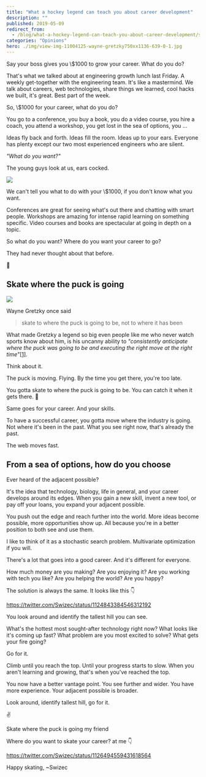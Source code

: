 ```yaml
---
title: "What a hockey legend can teach you about career development"
description: ""
published: 2019-05-09
redirect_from:
  - /blog/what-a-hockey-legend-can-teach-you-about-career-development/swizec/9071
categories: "Opinions"
hero: ./img/view-img-11004125-wayne-gretzky750xx1136-639-0-1.jpg
---
```


Say your boss gives you \\\$1000 to grow your career. What do you do?

That's what we talked about at engineering growth lunch last Friday. A weekly get-together with the engineering team. It's like a mastermind. We talk about careers, web technologies, share things we learned, cool hacks we built, it's great. Best part of the week.

So, \\\$1000 for your career, what do you do?

You go to a conference, you buy a book, you do a video course, you hire a coach, you attend a workshop, you get lost in the sea of options, you ...

Ideas fly back and forth. Ideas fill the room. Ideas up to your ears. Everyone has plenty except our two most experienced engineers who are silent.

_"What do you want?"_

The young guys look at us, ears cocked.

![](./img/media-j6Q00U29sHyzS-giphy.gif)

We can't tell you what to do with your \\\$1000, if you don't know what you want.

Conferences are great for seeing what's out there and chatting with smart people. Workshops are amazing for intense rapid learning on something specific. Video courses and books are spectacular at going in depth on a topic.

So what do you want? Where do you want your career to go?

They had never thought about that before.

🤔

## Skate where the puck is going

![](./img/view-img-11004125-wayne-gretzky750xx1136-639-0-1.jpg)

Wayne Gretzky once said

> skate to where the puck is going to be, not to where it has been

What made Gretzky a legend so big even people like me who never watch sports know about him, is his uncanny ability to _"consistently anticipate where the puck was going to be and executing the right move at the right time"_[\[1\]](https://en.wikipedia.org/wiki/Wayne_Gretzky).

Think about it.

The puck is moving. Flying. By the time you get there, you're too late.

You gotta skate to where the puck is going to be. You can catch it when it gets there. 🏑

Same goes for your career. And your skills.

To have a successful career, you gotta move where the industry is going. Not where it's been in the past. What you see right now, that's already the past.

The web moves fast.

## From a sea of options, how do you choose

Ever heard of the adjacent possible?

It's the idea that technology, biology, life in general, and your career develops around its edges. When you gain a new skill, invent a new tool, or pay off your loans, you expand your adjacent possible.

You push out the edge and reach further into the world. More ideas become possible, more opportunities show up. All because you're in a better position to both see and use them.

I like to think of it as a stochastic search problem. Multivariate optimization if you will.

There's a lot that goes into a good career. And it's different for everyone.

How much money are you making? Are you enjoying it? Are you working with tech you like? Are you helping the world? Are you happy?

The solution is always the same. It looks like this 👇

https://twitter.com/Swizec/status/1124843384546312192

You look around and identify the tallest hill you can see.

What's the hottest most sought-after technology right now? What looks like it's coming up fast? What problem are you most excited to solve? What gets your fire going?

Go for it.

Climb until you reach the top. Until your progress starts to slow. When you aren't learning and growing, that's when you've reached the top.

You now have a better vantage point. You see further and wider. You have more experience. Your adjacent possible is broader.

Look around, identify tallest hill, go for it.

✌️

Skate where the puck is going my friend

Where do you want to skate your career? at me 👇

https://twitter.com/Swizec/status/1126494559431618564

Happy skating, ~Swizec
